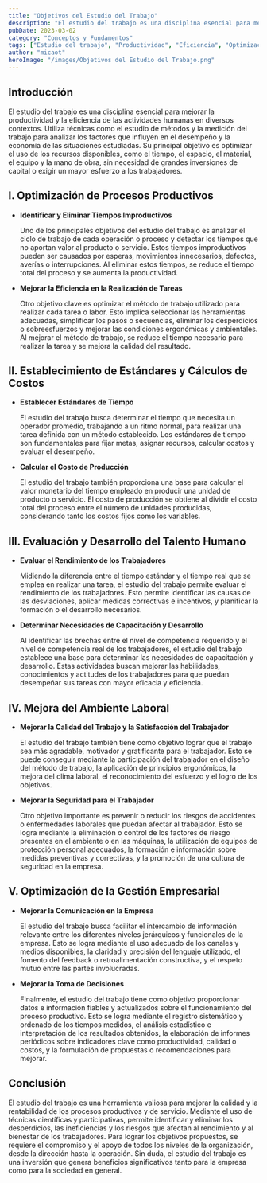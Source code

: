 ```yaml
---
title: "Objetivos del Estudio del Trabajo"
description: "El estudio del trabajo es una disciplina esencial para mejorar la productividad y la eficiencia de las actividades humanas en diversos contextos, optimizando el uso de los recursos disponibles."
pubDate: 2023-03-02
category: "Conceptos y Fundamentos"
tags: ["Estudio del trabajo", "Productividad", "Eficiencia", "Optimización de procesos", "Estándares de tiempo", "Cálculo de costos", "Evaluación del desempeño", "Ambiente laboral", "Seguridad laboral", "Gestión empresarial"]
author: "micaot"
heroImage: "/images/Objetivos del Estudio del Trabajo.png"
---
```


## Introducción

El estudio del trabajo es una disciplina esencial para mejorar la productividad y la eficiencia de las actividades humanas en diversos contextos. Utiliza técnicas como el estudio de métodos y la medición del trabajo para analizar los factores que influyen en el desempeño y la economía de las situaciones estudiadas. Su principal objetivo es optimizar el uso de los recursos disponibles, como el tiempo, el espacio, el material, el equipo y la mano de obra, sin necesidad de grandes inversiones de capital o exigir un mayor esfuerzo a los trabajadores.

## I. Optimización de Procesos Productivos

- **Identificar y Eliminar Tiempos Improductivos**

  Uno de los principales objetivos del estudio del trabajo es analizar el ciclo de trabajo de cada operación o proceso y detectar los tiempos que no aportan valor al producto o servicio. Estos tiempos improductivos pueden ser causados por esperas, movimientos innecesarios, defectos, averías o interrupciones. Al eliminar estos tiempos, se reduce el tiempo total del proceso y se aumenta la productividad.

- **Mejorar la Eficiencia en la Realización de Tareas**

  Otro objetivo clave es optimizar el método de trabajo utilizado para realizar cada tarea o labor. Esto implica seleccionar las herramientas adecuadas, simplificar los pasos o secuencias, eliminar los desperdicios o sobreesfuerzos y mejorar las condiciones ergonómicas y ambientales. Al mejorar el método de trabajo, se reduce el tiempo necesario para realizar la tarea y se mejora la calidad del resultado.

## II. Establecimiento de Estándares y Cálculos de Costos

- **Establecer Estándares de Tiempo**

  El estudio del trabajo busca determinar el tiempo que necesita un operador promedio, trabajando a un ritmo normal, para realizar una tarea definida con un método establecido. Los estándares de tiempo son fundamentales para fijar metas, asignar recursos, calcular costos y evaluar el desempeño.

- **Calcular el Costo de Producción**

  El estudio del trabajo también proporciona una base para calcular el valor monetario del tiempo empleado en producir una unidad de producto o servicio. El costo de producción se obtiene al dividir el costo total del proceso entre el número de unidades producidas, considerando tanto los costos fijos como los variables.

## III. Evaluación y Desarrollo del Talento Humano

- **Evaluar el Rendimiento de los Trabajadores**

  Midiendo la diferencia entre el tiempo estándar y el tiempo real que se emplea en realizar una tarea, el estudio del trabajo permite evaluar el rendimiento de los trabajadores. Esto permite identificar las causas de las desviaciones, aplicar medidas correctivas e incentivos, y planificar la formación o el desarrollo necesarios.

- **Determinar Necesidades de Capacitación y Desarrollo**

  Al identificar las brechas entre el nivel de competencia requerido y el nivel de competencia real de los trabajadores, el estudio del trabajo establece una base para determinar las necesidades de capacitación y desarrollo. Estas actividades buscan mejorar las habilidades, conocimientos y actitudes de los trabajadores para que puedan desempeñar sus tareas con mayor eficacia y eficiencia.

## IV. Mejora del Ambiente Laboral

- **Mejorar la Calidad del Trabajo y la Satisfacción del Trabajador**

  El estudio del trabajo también tiene como objetivo lograr que el trabajo sea más agradable, motivador y gratificante para el trabajador. Esto se puede conseguir mediante la participación del trabajador en el diseño del método de trabajo, la aplicación de principios ergonómicos, la mejora del clima laboral, el reconocimiento del esfuerzo y el logro de los objetivos.

- **Mejorar la Seguridad para el Trabajador**

  Otro objetivo importante es prevenir o reducir los riesgos de accidentes o enfermedades laborales que puedan afectar al trabajador. Esto se logra mediante la eliminación o control de los factores de riesgo presentes en el ambiente o en las máquinas, la utilización de equipos de protección personal adecuados, la formación e información sobre medidas preventivas y correctivas, y la promoción de una cultura de seguridad en la empresa.

## V. Optimización de la Gestión Empresarial

- **Mejorar la Comunicación en la Empresa**

  El estudio del trabajo busca facilitar el intercambio de información relevante entre los diferentes niveles jerárquicos y funcionales de la empresa. Esto se logra mediante el uso adecuado de los canales y medios disponibles, la claridad y precisión del lenguaje utilizado, el fomento del feedback o retroalimentación constructiva, y el respeto mutuo entre las partes involucradas.

- **Mejorar la Toma de Decisiones**

  Finalmente, el estudio del trabajo tiene como objetivo proporcionar datos e información fiables y actualizados sobre el funcionamiento del proceso productivo. Esto se logra mediante el registro sistemático y ordenado de los tiempos medidos, el análisis estadístico e interpretación de los resultados obtenidos, la elaboración de informes periódicos sobre indicadores clave como productividad, calidad o costos, y la formulación de propuestas o recomendaciones para mejorar.

## Conclusión

El estudio del trabajo es una herramienta valiosa para mejorar la calidad y la rentabilidad de los procesos productivos y de servicio. Mediante el uso de técnicas científicas y participativas, permite identificar y eliminar los desperdicios, las ineficiencias y los riesgos que afectan al rendimiento y al bienestar de los trabajadores. Para lograr los objetivos propuestos, se requiere el compromiso y el apoyo de todos los niveles de la organización, desde la dirección hasta la operación. Sin duda, el estudio del trabajo es una inversión que genera beneficios significativos tanto para la empresa como para la sociedad en general.